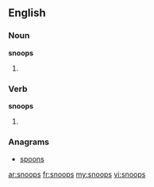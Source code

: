 ==English==

===Noun===
'''snoops'''

# {{plural of|[[snoop]]}}

===Verb===
'''snoops'''

# {{third-person singular of|[[snoop]]}}

===Anagrams===
* [[spoons#English|spoons]]

[[ar:snoops]]
[[fr:snoops]]
[[my:snoops]]
[[vi:snoops]]